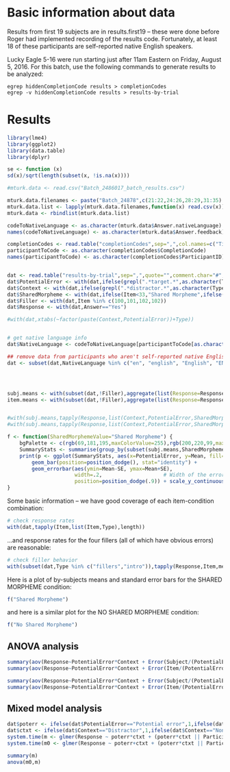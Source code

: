 # Basic information about data

Results from first 19 subjects are in results.first19 -- these were done before Roger had implemented recording of the results code.  Fortunately, at least 18 of these participants are self-reported native English speakers.

Lucky Eagle 5-16 were run starting just after 11am Eastern on Friday, August 5, 2016.  For this batch, use the following commands to generate results to be analyzed:

    egrep hiddenCompletionCode results > completionCodes
    egrep -v hiddenCompletionCode results > results-by-trial
    
# Results

```r
library(lme4)
library(ggplot2)
library(data.table)
library(dplyr)

se <- function (x) 
sd(x)/sqrt(length(subset(x, !is.na(x))))

#mturk.data <- read.csv("Batch_2486017_batch_results.csv")

mturk.data.filenames <- paste("Batch_24878",c(21:22,24:26,28:29,31:35),"_batch_results.csv",sep="")
mturk.data.list <- lapply(mturk.data.filenames,function(x) read.csv(x))
mturk.data <- rbindlist(mturk.data.list)

codeToNativeLanguage <- as.character(mturk.data$Answer.nativeLanguage)
names(codeToNativeLanguage) <- as.character(mturk.data$Answer.feedback)

completionCodes <- read.table("completionCodes",sep=",",col.names=c("Timestamp","ParticipantID","Controller","IbexItem","Element","Type","Item","CompletionCode"))
participantToCode <- as.character(completionCodes$CompletionCode)
names(participantToCode) <- as.character(completionCodes$ParticipantID)


dat <- read.table("results-by-trial",sep=",",quote="",comment.char="#",col.names=c("Timestamp","ParticipantID","Controller","IbexItem","Element","Type","Item","Question","Answer","Correct","RT"))
dat$PotentialError <- with(dat,ifelse(grepl(".*target.*",as.character(Type)),"Not a potential error",ifelse(grepl(".*error.*",as.character(Type)),"Potential error",NA)))
dat$Context <- with(dat,ifelse(grepl(".*distractor.*",as.character(Type)),"Distractor",ifelse(grepl(".*control.*",as.character(Type)),"Non-distractor",NA)))
dat$SharedMorpheme <- with(dat,ifelse(Item<33,"Shared Morpheme",ifelse(Item<65,"No Shared Morpheme",NA)))
dat$Filler <- with(dat,Item %in% c(100,101,102,102))
dat$Response <- with(dat,Answer=="Yes")

#with(dat,xtabs(~factor(paste(Context,PotentialError))+Type))


# get native language info
dat$NativeLanguage <- codeToNativeLanguage[participantToCode[as.character(dat$ParticipantID)]]

## remove data from participants who aren't self-reported native English speakers
dat <- subset(dat,NativeLanguage %in% c("en", "english", "English", "ENGLISH"))




subj.means <- with(subset(dat,!Filler),aggregate(list(Response=Response),list(Subject=ParticipantID,Context=Context,PotentialError=PotentialError,SharedMorpheme=SharedMorpheme),mean))
item.means <- with(subset(dat,!Filler),aggregate(list(Response=Response),list(Item=factor(paste("I",Item)),Context=Context,PotentialError=PotentialError,SharedMorpheme=SharedMorpheme),mean))


#with(subj.means,tapply(Response,list(Context,PotentialError,SharedMorpheme),mean))
#with(subj.means,tapply(Response,list(Context,PotentialError,SharedMorpheme),se))

f <- function(SharedMorphemeValue="Shared Morpheme") {
	bgPalette <- c(rgb(69,181,195,maxColorValue=255),rgb(200,220,99,maxColorValue=255))
	SummaryStats <- summarise(group_by(subset(subj.means,SharedMorpheme==SharedMorphemeValue),PotentialError,Context),Mean=mean(Response),SE=se(Response))
	print(p <- ggplot(SummaryStats, aes(x=PotentialError, y=Mean, fill=Context)) + 
        geom_bar(position=position_dodge(), stat="identity") +
        geom_errorbar(aes(ymin=Mean-SE, ymax=Mean+SE),
                      width=.2,                    # Width of the error bars
                      position=position_dodge(.9)) + scale_y_continuous(limits=c(0,1)) + ylab("% YES") + ggtitle(SharedMorphemeValue) + scale_fill_manual(values=bgPalette))
}
```

Some basic information -- we have good coverage of each item-condition combination:

```r
# check response rates
with(dat,tapply(Item,list(Item,Type),length))
```

...and response rates for the four fillers (all of which have obvious errors) are reasonable:

```r
# check filler behavior
with(subset(dat,Type %in% c("fillers","intro")),tapply(Response,Item,mean))
```

Here is a plot of by-subjects means and standard error bars for the SHARED MORPHEME condition:

```r
f("Shared Morpheme")
```

and here is a similar plot for the NO SHARED MORPHEME condition:

```r
f("No Shared Morpheme")
```

## ANOVA analysis

```r
summary(aov(Response~PotentialError*Context + Error(Subject/(PotentialError*Context)),subset(subj.means,SharedMorpheme=="Shared Morpheme")))
summary(aov(Response~PotentialError*Context + Error(Item/(PotentialError*Context)),subset(item.means,SharedMorpheme=="Shared Morpheme")))

summary(aov(Response~PotentialError*Context + Error(Subject/(PotentialError*Context)),subset(subj.means,SharedMorpheme=="No Shared Morpheme")))
summary(aov(Response~PotentialError*Context + Error(Item/(PotentialError*Context)),subset(item.means,SharedMorpheme=="No Shared Morpheme")))
```

## Mixed model analysis

```r
dat$poterr <- ifelse(dat$PotentialError=="Potential error",1,ifelse(dat$PotentialError=="Not a potential error",-1,NA))
dat$ctxt <- ifelse(dat$Context=="Distractor",1,ifelse(dat$Context=="Non-distractor",-1,NA))
system.time(m <- glmer(Response ~ poterr*ctxt + (poterr*ctxt || ParticipantID) + (poterr*ctxt || Item),subset(dat,SharedMorpheme=="Shared Morpheme"),family="binomial"))
system.time(m0 <- glmer(Response ~ poterr+ctxt + (poterr*ctxt || ParticipantID) + (poterr*ctxt || Item),subset(dat,SharedMorpheme=="No Shared Morpheme"),family="binomial"))
```

```r
summary(m)
anova(m0,m)
```